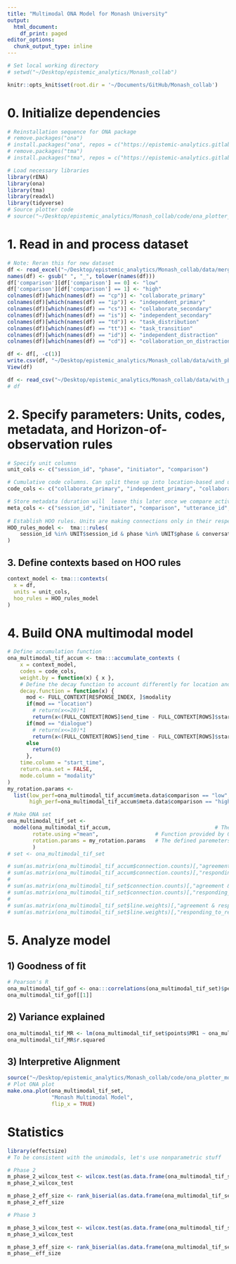 ```yaml
---
title: "Multimodal ONA Model for Monash University"
output:
  html_document:
    df_print: paged
editor_options: 
  chunk_output_type: inline
---
```


```r
# Set local working directory
# setwd("~/Desktop/epistemic_analytics/Monash_collab")
```

```r
knitr::opts_knit$set(root.dir = '~/Documents/GitHub/Monash_collab')
```

# 0. Initialize dependencies 
```r
# Reinstallation sequence for ONA package
# remove.packages("ona")
# install.packages("ona", repos = c("https://epistemic-analytics.gitlab.io/qe-packages/ona/cran/", "https://cran.rstudio.org"))
# remove.packages("tma")
# install.packages("tma", repos = c("https://epistemic-analytics.gitlab.io/qe-packages/tma/cran/", "https://cran.rstudio.org"))

# Load necessary libraries 
library(rENA)
library(ona) 
library(tma)
library(readxl)
library(tidyverse)
# Source plotter code
# source("~/Desktop/epistemic_analytics/Monash_collab/code/ona_plotter_monash.R")
```

# 1. Read in and process dataset
```r
# Note: Reran this for new dataset
df <- read_excel("~/Desktop/epistemic_analytics/Monash_collab/data/merged_A_15_added_phases.xlsx") %>% as.data.frame()
names(df) <- gsub(" ", "_", tolower(names(df)))
df['comparison'][df['comparison'] == 0] <- "low"
df['comparison'][df['comparison'] == 1] <- "high"
colnames(df)[which(names(df) == "cp")] <- "collaborate_primary"
colnames(df)[which(names(df) == "ip")] <- "independent_primary"
colnames(df)[which(names(df) == "cs")] <- "collaborate_secondary"
colnames(df)[which(names(df) == "is")] <- "independent_secondary"
colnames(df)[which(names(df) == "td")] <- "task_distribution"
colnames(df)[which(names(df) == "tt")] <- "task_transition"
colnames(df)[which(names(df) == "id")] <- "independent_distraction"
colnames(df)[which(names(df) == "cd")] <- "collaboration_on_distraction"

df <- df[, -c(1)]
write.csv(df, "~/Desktop/epistemic_analytics/Monash_collab/data/with_phases.csv", row.names = FALSE)
View(df)
```

```r

df <- read_csv("~/Desktop/epistemic_analytics/Monash_collab/data/with_phases.csv") %>% as.data.frame()
# df
```

# 2. Specify parameters: Units, codes, metadata, and Horizon-of-observation rules
```r
# Specify unit columns 
unit_cols <- c("session_id", "phase", "initiator", "comparison") 

# Cumulative code columns. Can split these up into location-based and utterance-based. Will be differently grouped after encoding modalities
code_cols <- c("collaborate_primary", "independent_primary", "collaborate_secondary", "independent_secondary", "task_distribution", "task_transition", "independent_distraction", "collaboration_on_distraction", "task_allo_and_plann", "provision_of_handover_information","info_sharing_and_situ_assess", "escalation", "information_requesting", "responding_to_request", "agreement")

# Store metadata (duration will  leave this later once we compare active and continuing impacts) 
meta_cols <- c("session_id", "initiator", "comparison", "utterance_id", "conversation_id", "text", "duration", "receiver", "location", "priority", "communication_type", "stage_based_on_num_of_student", "stage_based_on_scenario")
  
# Establish HOO rules. Units are making connections only in their respective sessions and conversations
HOO_rules_model <-  tma:::rules(
    session_id %in% UNIT$session_id & phase %in% UNIT$phase & conversation_id %in% UNIT$conversation_id
)
```

## 3. Define contexts based on HOO rules
```r
context_model <- tma:::contexts(
  x = df,
  units = unit_cols,
  hoo_rules = HOO_rules_model
)
```

# 4. Build ONA multimodal model 
```r
# Define accumulation function
ona_multimodal_tif_accum <- tma:::accumulate_contexts (
    x = context_model,
    codes = code_cols,
    weight.by = function(x) { x },
    # Define the decay function to account differently for location and dialogue--arbitrary values that assume location is more continually impacting and dialogue is more actively impacting 
    decay.function = function(x) {
      mod <- FULL_CONTEXT[RESPONSE_INDEX, ]$modality
      if(mod == "location")
        # return(x<=20)*1
        return(x<(FULL_CONTEXT[ROWS]$end_time - FULL_CONTEXT[ROWS]$start_time +20))*1
      if(mod == "dialogue")
        # return(x<=10)*1
        return(x<(FULL_CONTEXT[ROWS]$end_time - FULL_CONTEXT[ROWS]$start_time +10))*1
      else
        return(0)
      },
    time.column = "start_time", 
    return.ena.set = FALSE,
    mode.column = "modality"
) 
my_rotation.params <-
  list(low_perf=ona_multimodal_tif_accum$meta.data$comparison == "low",
       high_perf=ona_multimodal_tif_accum$meta.data$comparison == "high")

# Make ONA set
ona_multimodal_tif_set <-
  model(ona_multimodal_tif_accum,                                 # The previously run accumulation above
        rotate.using ="mean",                  # Function provided by ONA
        rotation.params = my_rotation.params   # The defined paremeters for rotation
        )
# set <- ona_multimodal_tif_set
```

```r
# sum(as.matrix(ona_multimodal_tif_accum$connection.counts)[,"agreement & responding_to_request"])
# sum(as.matrix(ona_multimodal_tif_accum$connection.counts)[,"responding_to_request & agreement"])
# 
# sum(as.matrix(ona_multimodal_tif_set$connection.counts)[,"agreement & responding_to_request"])
# sum(as.matrix(ona_multimodal_tif_set$connection.counts)[,"responding_to_request & agreement"])
# 
# sum(as.matrix(ona_multimodal_tif_set$line.weights)[,"agreement & responding_to_request"])
# sum(as.matrix(ona_multimodal_tif_set$line.weights)[,"responding_to_request & agreement"])
```


# 5. Analyze model 
## 1) Goodness of fit
```r
# Pearson's R
ona_multimodal_tif_gof <- ona:::correlations(ona_multimodal_tif_set)$pearson
ona_multimodal_tif_gof[[1]]
```
## 2) Variance explained
```r
ona_multimodal_tif_MR <- lm(ona_multimodal_tif_set$points$MR1 ~ ona_multimodal_tif_set$points$comparison) %>% summary()
ona_multimodal_tif_MR$r.squared
```
## 3) Interpretive Alignment
```r
source("~/Desktop/epistemic_analytics/Monash_collab/code/ona_plotter_monash.R")
# Plot ONA plot
make.ona.plot(ona_multimodal_tif_set, 
              "Monash Multimodal Model", 
              flip_x = TRUE)
```
# Statistics

```r
library(effectsize)
# To be consistent with the unimodals, let's use nonparametric stuff 

# Phase 2
m_phase_2_wilcox_test <- wilcox.test(as.data.frame(ona_multimodal_tif_set$points[ona_multimodal_tif_set$points$comparison == "low" & ona_multimodal_tif_set$points$phase == "phase 2",])$MR1, as.data.frame(ona_multimodal_tif_set$points[ona_multimodal_tif_set$points$comparison == "high" & ona_multimodal_tif_set$points$phase == "phase 2",])$MR1)
m_phase_2_wilcox_test

m_phase_2_eff_size <- rank_biserial(as.data.frame(ona_multimodal_tif_set$points[ona_multimodal_tif_set$points$comparison == "low" & ona_multimodal_tif_set$points$phase == "phase 2",])$MR1, as.data.frame(ona_multimodal_tif_set$points[ona_multimodal_tif_set$points$comparison == "high" & ona_multimodal_tif_set$points$phase == "phase 2",])$MR1)
m_phase_2_eff_size

# Phase 3

m_phase_3_wilcox_test <- wilcox.test(as.data.frame(ona_multimodal_tif_set$points[ona_multimodal_tif_set$points$comparison == "low" & ona_multimodal_tif_set$points$phase == "phase 3",])$MR1, as.data.frame(ona_multimodal_tif_set$points[ona_multimodal_tif_set$points$comparison == "high" & ona_multimodal_tif_set$points$phase == "phase 3",])$MR1)
m_phase_3_wilcox_test

m_phase_3_eff_size <- rank_biserial(as.data.frame(ona_multimodal_tif_set$points[ona_multimodal_tif_set$points$comparison == "low" & ona_multimodal_tif_set$points$phase == "phase 3",])$MR1, as.data.frame(ona_multimodal_tif_set$points[ona_multimodal_tif_set$points$comparison == "high" & ona_multimodal_tif_set$points$phase == "phase 3",])$MR1)
m_phase__eff_size

```




